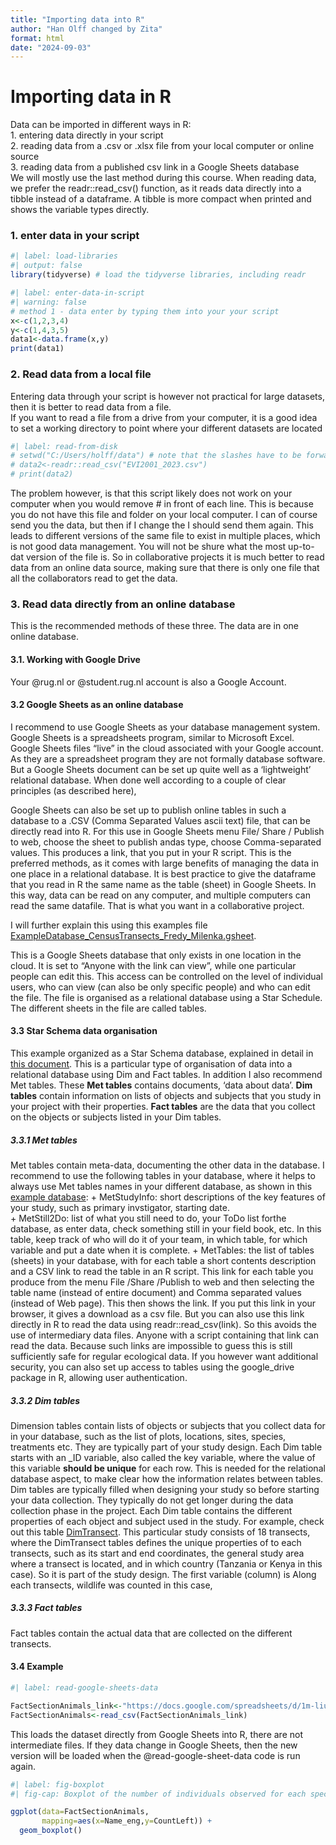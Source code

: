 ---
title: "Importing data into R"
author: "Han Olff changed by Zita"
format: html
date: "2024-09-03"
---

# Importing data in R

Data can be imported in different ways in R:\
1. entering data directly in your script\
2. reading data from a .csv or .xlsx file from your local computer or online source\
3. reading data from a published csv link in a Google Sheets database\
We will mostly use the last method during this course. When reading data, we prefer the readr::read_csv() function, as it reads data directly into a tibble instead of a dataframe. A tibble is more compact when printed and shows the variable types directly.

### 1. enter data in your script

```{r}
#| label: load-libraries
#| output: false  
library(tidyverse) # load the tidyverse libraries, including readr
```

```{r}
#| label: enter-data-in-script
#| warning: false
# method 1 - data enter by typing them into your your script 
x<-c(1,2,3,4)
y<-c(1,4,3,5)
data1<-data.frame(x,y)
print(data1)

```

### 2. Read data from a local file

Entering data through your script is however not practical for large datasets, then it is better to read data from a file.\
If you want to read a file from a drive from your computer, it is a good idea to set a working directory to point where your different datasets are located

```{r}
#| label: read-from-disk
# setwd("C:/Users/holff/data") # note that the slashes have to be forward, not backward
# data2<-readr::read_csv("EVI2001_2023.csv")
# print(data2)
```

The problem however, is that this script likely does not work on your computer when you would remove \# in front of each line. This is because you do not have this file and folder on your local computer. I can of course send you the data, but then if I change the I should send them again. This leads to different versions of the same file to exist in multiple places, which is not good data management. You will not be shure what the most up-to-dat version of the file is. So in collaborative projects it is much better to read data from an online data source, making sure that there is only one file that all the collaborators read to get the data.\

### 3. Read data directly from an online database

This is the recommended methods of these three. The data are in one online database.

#### 3.1. Working with Google Drive

Your @rug.nl or @student.rug.nl account is also a Google Account.

#### 3.2 Google Sheets as an online database

I recommend to use Google Sheets as your database management system. Google Sheets is a spreadsheets program, similar to Microsoft Excel. Google Sheets files "live" in the cloud associated with your Google account. As they are a spreadsheet program they are not formally database software. But a Google Sheets document can be set up quite well as a 'lightweight' relational database. When done well according to a couple of clear principles (as described here),

Google Sheets can also be set up to publish online tables in such a database to a .CSV (Comma Separated Values ascii text) file, that can be directly read into R. For this use in Google Sheets menu File/ Share / Publish to web, choose the sheet to publish andas type, choose Comma-separated values. This produces a link, that you put in your R script. This is the preferred methods, as it comes with large benefits of managing the data in one place in a relational database. It is best practice to give the dataframe that you read in R the same name as the table (sheet) in Google Sheets. In this way, data can be read on any computer, and multiple computers can read the same datafile. That is what you want in a collaborative project.

I will further explain this using this examples file [ExampleDatabase_CensusTransects_Fredy_Milenka.gsheet](https://docs.google.com/spreadsheets/d/1m-liu8omZMewqz_YP9j_YUmQ0zwATl3z4aRLnZFnfWc/edit?usp=sharing).

This is a Google Sheets database that only exists in one location in the cloud. It is set to "Anyone with the link can view", while one particular people can edit this. This access can be controlled on the level of individual users, who can view (can also be only specific people) and who can edit the file. The file is organised as a relational database using a Star Schedule. The different sheets in the file are called tables.

#### 3.3 Star Schema data organisation

This example organized as a Star Schema database, explained in detail in [this document](https://docs.google.com/document/d/1UbUMVFfF4muRqt_YOT73NT7xt-vsoLHs0xNza_Le56U/edit?usp=sharing). This is a particular type of organisation of data into a relational database using Dim and Fact tables. In addition I also recommend Met tables. These **Met tables** contains documents, 'data about data'. **Dim tables** contain information on lists of objects and subjects that you study in your project with their properties. **Fact tables** are the data that you collect on the objects or subjects listed in your Dim tables.

##### 3.3.1 Met tables

Met tables contain meta-data, documenting the other data in the database. I recommend to use the following tables in your database, where it helps to always use Met tables names in your different database, as shown in this [example database](https://docs.google.com/spreadsheets/d/1m-liu8omZMewqz_YP9j_YUmQ0zwATl3z4aRLnZFnfWc/edit?usp=sharing): + MetStudyInfo: short descriptions of the key features of your study, such as primary invstigator, starting date.\
+ MetStill2Do: list of what you still need to do, your ToDo list forthe database, as enter data, check something still in your field book, etc. In this table, keep track of who will do it of your team, in which table, for which variable and put a date when it is complete. + MetTables: the list of tables (sheets) in your database, with for each table a short contents description and a CSV link to read the table in an R script. This link for each table you produce from the menu File /Share /Publish to web and then selecting the table name (instead of entire document) and Comma separated values (instead of Web page). This then shows the link. If you put this link in your browser, it gives a download as a csv file. But you can also use this link directly in R to read the data using readr::read_csv(link). So this avoids the use of intermediary data files. Anyone with a script containing that link can read the data. Because such links are impossible to guess this is still sufficiently safe for regular ecological data. If you however want additional security, you can also set up access to tables using the google_drive package in R, allowing user authentication.\

##### 3.3.2 Dim tables

Dimension tables contain lists of objects or subjects that you collect data for in your database, such as the list of plots, locations, sites, species, treatments etc. They are typically part of your study design. Each Dim table starts with an \_ID variable, also called the key variable, where the value of this variable **should be unique** for each row. This is needed for the relational database aspect, to make clear how the information relates between tables. Dim tables are typically filled when designing your study so before starting your data collection. They typically do not get longer during the data collection phase in the project. Each Dim table contains the different properties of each object and subject used in the study. For example, check out this table [DimTransect](https://docs.google.com/spreadsheets/d/1m-liu8omZMewqz_YP9j_YUmQ0zwATl3z4aRLnZFnfWc/edit?gid=801890265#gid=801890265). This particular study consists of 18 transects, where the DimTransect tables defines the unique properties of to each transects, such as its start and end coordinates, the general study area where a transect is located, and in which country (Tanzania or Kenya in this case). So it is part of the study design. The first variable (column) is Along each transects, wildlife was counted in this case,

##### 3.3.3 Fact tables

Fact tables contain the actual data that are collected on the different transects.

#### 3.4 Example

```{r}
#| label: read-google-sheets-data

FactSectionAnimals_link<-"https://docs.google.com/spreadsheets/d/1m-liu8omZMewqz_YP9j_YUmQ0zwATl3z4aRLnZFnfWc/pub?gid=1286117256&single=true&output=csv"
FactSectionAnimals<-read_csv(FactSectionAnimals_link)
```

This loads the dataset directly from Google Sheets into R, there are not intermediate files. If they data change in Google Sheets, then the new version will be loaded when the @read-google-sheet-data code is run again.

```{r}
#| label: fig-boxplot
#| fig-cap: Boxplot of the number of individuals observed for each species. 

ggplot(data=FactSectionAnimals, 
       mapping=aes(x=Name_eng,y=CountLeft)) +
  geom_boxplot()
```
